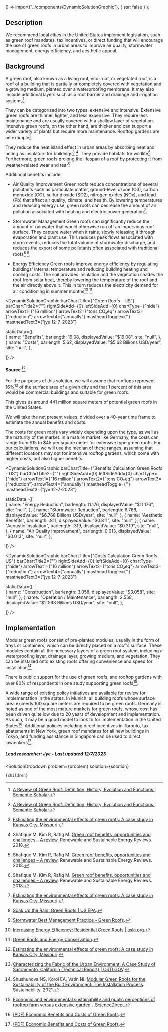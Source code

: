 

  () => import("../components/DynamicSolutionGraphic"),
  { ssr: false }
);


## Description

We recommend local cities in the United States implement legislation, such as green roof mandates, tax incentives, or direct funding that will encourage the use of green roofs in urban areas to improve air quality, stormwater management, energy efficiency, and aesthetic appeal. 

## Background

A green roof, also known as a living roof, eco-roof, or vegetated roof, is a roof of a building that is partially or completely covered with vegetation and a growing medium, planted over a waterproofing membrane. It may also include additional layers such as a root barrier and drainage and irrigation systems[^"13"]. 

They can be categorized into two types: extensive and intensive. Extensive green roofs are thinner, lighter, and less expensive. They require less maintenance and are usually covered with a shallow layer of vegetation. Intensive green roofs, on the other hand, are thicker and can support a wider variety of plants but require more maintenance. Rooftop gardens are an example[^"13"].

They reduce the heat island effect in urban areas by absorbing heat and acting as insulators for buildings[^"1"] [^"14"]. They provide habitats for wildlife[^"14"]. Furthermore, green roofs prolong the lifespan of a roof by protecting it from weather-related wear and tear[^"14"].

Additional benefits include:

- Air Quality Improvement
Green roofs reduce concentrations of several pollutants such as particulate matter, ground-level ozone (O3), carbon monoxide (CO), sulfur dioxide (SO2), nitrogen oxides (NOx), and lead (Pb) that affect air quality, climate, and health. By lowering temperatures and reducing energy use, green roofs can decrease the amount of air pollution associated with heating and electric power generation[^"1"].

- Stormwater Management
Green roofs can significantly reduce the amount of rainwater that would otherwise run off an impervious roof surface. They capture water when it rains, slowly releasing it through evaporation and plant use. This reduces peak flows associated with storm events, reduces the total volume of stormwater discharge, and reduces the export of some pollutants often associated with traditional roofs[^"3"] [^"4"].

- Energy Efficiency
Green roofs improve energy efficiency by regulating buildings' internal temperature and reducing building heating and cooling costs. The soil provides insulation and the vegetation shades the roof from solar heat, thereby lowering the temperature of the roof and the air directly above it. This in turn reduces the electricity demand for air conditioning in summer months[^"5"] [^"6"].



<DynamicSolutionGraphic
  barChartTitle={"Green Roofs - US"}
  barChartTitle2={""}
  rightSideAdd={0}
  leftSideAdd={0}
  chartType={"hide"}
  arrowText1={"16 million"}
  arrowText2={"tons CO₂eq"}
  arrowText3={"reduction"}
  arrowText4={"annually"}
  mastheadToggle={''}
  mastheadText3={"jye 12-7-2023"}
  
  
  staticData={[   
     {
      name: "Benefits",
      barlength: 19.08,
      displayedValue: "$19.08",
      site: "null",
    },
    {
      name: "Costs",
      barlength: 5.62,
      displayedValue: "$5.62 Billions USD/year",
      site: "null",
    },
        
  ]}
/>
#### Source [^"1"]

For the purposes of this solution, we will assume that rooftops represent 16%[^"18"] of the surface area of a given city and that 1 percent of this area would be commercial buildings and suitable for green roofs. 

This gives us around 441 million square meters of potential green roofs in the United States. 

We will take the net present values, divided over a 40-year time frame to estimate the annual benefits and costs.

The costs for green roofs vary widely depending upon the type, as well as the maturity of the market. In a mature market like Germany, the costs can range from $15 to $45 per square meter for extensive type green roofs. For our calculations, we will use the median of these ranges, assuming that different locations may opt for intensive rooftop gardens, which come with higher costs, but also higher benefits.

<DynamicSolutionGraphic
  barChartTitle={"Benefits Calculation Green Roofs - US"}
  barChartTitle2={""}
  rightSideAdd={0}
  leftSideAdd={0}
  chartType={"hide"}
  arrowText1={"16 million"}
  arrowText2={"tons CO₂eq"}
  arrowText3={"reduction"}
  arrowText4={"annually"}
  mastheadToggle={''}
  mastheadText3={"jye 12-7-2023"}
  
  
  staticData={[   
     {
      name: "Energy Reduction",
      barlength: 11.176,
      displayedValue: "$11.176",
      site: "null",
    },
    {
      name: "Stormwater Reduction",
      barlength: 6.768,
      displayedValue: "$6.768 Billions USD/year",
      site: "null",
    },
        {
      name: "Aesthetic Benefits",
      barlength: .811,
      displayedValue: "$0.811",
      site: "null",
    },
        {
      name: "Acoustic Insulation",
      barlength: .319,
      displayedValue: "$0.319",
      site: "null",
    },
        {
      name: "Air Quality Improvement",
      barlength: 0.013,
      displayedValue: "$0.013",
      site: "null",
    },
        
  ]}
/>

<DynamicSolutionGraphic
  barChartTitle={"Costs Calculation Green Roofs - US"}
  barChartTitle2={""}
  rightSideAdd={0}
  leftSideAdd={0}
  chartType={"hide"}
  arrowText1={"16 million"}
  arrowText2={"tons CO₂eq"}
  arrowText3={"reduction"}
  arrowText4={"annually"}
  mastheadToggle={''}
  mastheadText3={"jye 12-7-2023"}
  
  
  staticData={[   
     {
      name: "Construction",
      barlength: 3.058,
      displayedValue: "$3.058",
      site: "null",
    },
    {
      name: "Operation / Maintenance",
      barlength: 2.568,
      displayedValue: "$2.568 Billions USD/year",
      site: "null",
    },
        
  ]}
/>




## Implementation

Modular green roofs consist of pre-planted modules, usually in the form of trays or containers, which can be directly placed on a roof's surface. These modules contain all the necessary layers of a green roof system, including a waterproofing layer, drainage layer, growing medium, and vegetation. They can be installed onto existing roofs offering convenience and speed for installation[^"15"]. 

There is public support for the use of green roofs, and rooftop gardens with over 80% of respondents in one study supporting green roofs[^"19"].

A wide range of existing policy initiatives are available for review for implementation in the states. In Munich, all building roofs whose surface area exceeds 100 square meters are required to be green roofs. Germany is noted as one of the most mature markets for green roofs, whose cost has been driven quite low due to 20 years of development and implementation. As such, it may be a good model to look to for implementation in the United States[^"11"]. Additional policies including direct incentives in Toronto, tax abatements in New York, green roof mandates for all new buildings in Tokyo, and funding assistance in Singapore can be used to direct lawmakers[^"11"].

##### Lead researcher: Jye - Last updated 12/7/2023

[^"1"]:  [Estimating the environmental effects of green roofs: A case study in Kansas City, Missouri](https://www.epa.gov/sites/default/files/2018-09/documents/greenroofs_casestudy_kansascity.pdf). 
[^"2"]:  [Green Roof Heat Transfer and Thermal Performance Analysis](http://www.cmu.edu/environment/campus-green-design/green-roofs/documents/heat-transfer-and-thermal-performance-analysis.pdf). 
[^"3"]:  [Soak Up the Rain: Green Roofs | US EPA](https://www.epa.gov/soakuptherain/soak-rain-green-roofs). 
[^"4"]:  [Stormwater Best Management Practice - Green Roofs](https://www.epa.gov/system/files/documents/2021-11/bmp-green-roofs.pdf). 
[^"5"]:  [Increasing Energy Efficiency: Residential Green Roofs | asla.org](https://www.asla.org/residentialgreenroofs.aspx). 
[^"6"]:  [Green Roofs and Energy Conservation](https://livingroofs.org/energy-conservation/). 
[^"7"]:  [Commercial buildings U.S. by year constructed | Statista](https://www.statista.com/statistics/936960/number-of-commercial-buildings-in-the-us-by-year-constructed/). 
[^"8"]:  [Commercial buildings U.S. by year constructed | Statista](https://www.statista.com/statistics/936960/number-of-commercial-buildings-in-the-us-by-year-constructed/). 
[^"9"]:  [Green roofs are saving green dollars - Spartan Newsroom](https://news.jrn.msu.edu/2023/10/green-roofs-are-saving-green-dollars/). 
[^"10"]:  [Sustainable green roofs: a comprehensive review of influential factors | SpringerLink](https://link.springer.com/article/10.1007/s11356-022-23405-x). 
[^"11"]:  [(PDF) Economic Benefits and Costs of Green Roofs](https://www.researchgate.net/publication/323620867_Economic_Benefits_and_Costs_of_Green_Roofs). 
[^"12"]:  [Economic and environmental sustainability and public perceptions of rooftop farm versus extensive garden - ScienceDirect](https://www.sciencedirect.com/science/article/abs/pii/S0360132318306048). 
[^"13"]:  [A Review of Green Roof: Definition, History, Evolution and Functions | Semantic Scholar](https://www.semanticscholar.org/paper/A-Review-of-Green-Roof%3A-Definition%2C-History%2C-and-Abass-Ismail/1b0cc7e6583d6aea6a0f5696fc28348730121877). 
[^"14"]: Shafique M, Kim R, Rafiq M. [Green roof benefits, opportunities and challenges – A review](https://www.sciencedirect.com/science/article/abs/pii/S136403211830217X?via%3Dihub). Renewable and Sustainable Energy Reviews. 2018. 
[^"15"]: Shushunova NS, Korol EA, Vatin NI. [Modular Green Roofs for the Sustainability of the Built Environment: The Installation Process](https://www.mdpi.com/2071-1050/13/24/13749). Sustainability. 2021. 
[^"16"]:  [U.S. Cities Factsheet | Center for Sustainable Systems](https://css.umich.edu/publications/factsheets/built-environment/us-cities-factsheet#:~:text=Urban%20land%20area%20is%20106%2C386,more%20than%20double%20by%202060.&text=The%20average%20population%20density%20of,94%20people%20per%20square%20mile.). 
[^"17"]:  [Analyzing the land cover of an urban environment using high-resolution orthophotos | HEATISLAND](https://dx.doi.org/10.1016/S0169-2046(02)00165-2). 
[^"18"]:  [Characterizing the Fabric of the Urban Environment: A Case Study of Sacramento, California (Technical Report) | OSTI.GOV](https://www.osti.gov/biblio/764362). 
[^"19"]:  [Economic and environmental sustainability and public perceptions of rooftop farm versus extensive garden - ScienceDirect](https://www.sciencedirect.com/science/article/abs/pii/S0360132318306048). 

  <SolutionDropdown 
    problem={problem} 
    solution={solution}
  >
    {children}
  </SolutionDropdown>
